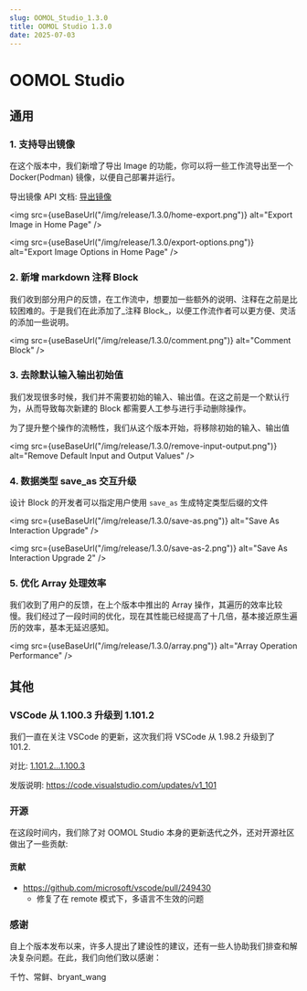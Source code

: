 ```yaml
---
slug: OOMOL_Studio_1.3.0
title: OOMOL Studio 1.3.0
date: 2025-07-03
---
```



# OOMOL Studio

## 通用

### 1. 支持导出镜像

在这个版本中，我们新增了导出 Image 的功能，你可以将一些工作流导出至一个 Docker(Podman) 镜像，以便自己部署并运行。

导出镜像 API 文档: [导出镜像]


<img
  src={useBaseUrl("/img/release/1.3.0/home-export.png")}
  alt="Export Image in Home Page"
/>

<img
  src={useBaseUrl("/img/release/1.3.0/export-options.png")}
  alt="Export Image Options in Home Page"
/>

### 2. 新增 markdown 注释 Block

我们收到部分用户的反馈，在工作流中，想要加一些额外的说明、注释在之前是比较困难的。于是我们在此添加了_注释 Block_，以便工作流作者可以更方便、灵活的添加一些说明。

<img
  src={useBaseUrl("/img/release/1.3.0/comment.png")}
  alt="Comment Block"
/>

### 3. 去除默认输入输出初始值

我们发现很多时候，我们并不需要初始的输入、输出值。在这之前是一个默认行为，从而导致每次新建的 Block 都需要人工参与进行手动删除操作。

为了提升整个操作的流畅性，我们从这个版本开始，将移除初始的输入、输出值

<img
  src={useBaseUrl("/img/release/1.3.0/remove-input-output.png")}
  alt="Remove Default Input and Output Values"
/>

### 4. 数据类型 save_as 交互升级

设计 Block 的开发者可以指定用户使用 `save_as` 生成特定类型后缀的文件

<img
  src={useBaseUrl("/img/release/1.3.0/save-as.png")}
  alt="Save As Interaction Upgrade"
/>

<img
  src={useBaseUrl("/img/release/1.3.0/save-as-2.png")}
  alt="Save As Interaction Upgrade 2"
/>

### 5. 优化 Array 处理效率

我们收到了用户的反馈，在上个版本中推出的 Array 操作，其遍历的效率比较慢。我们经过了一段时间的优化，现在其性能已经提高了十几倍，基本接近原生遍历的效率，基本无延迟感知。

<img
  src={useBaseUrl("/img/release/1.3.0/array.png")}
  alt="Array Operation Performance"
/>

## 其他

### VSCode 从 1.100.3 升级到 1.101.2

我们一直在关注 VSCode 的更新，这次我们将 VSCode 从 1.98.2 升级到了 101.2.

对比: [1.101.2...1.100.3]

发版说明: https://code.visualstudio.com/updates/v1_101

### 开源

在这段时间内，我们除了对 OOMOL Studio 本身的更新迭代之外，还对开源社区做出了一些贡献:

#### 贡献

* https://github.com/microsoft/vscode/pull/249430
  * 修复了在 remote 模式下，多语言不生效的问题


### 感谢

自上个版本发布以来，许多人提出了建设性的建议，还有一些人协助我们排查和解决复杂问题。在此，我们向他们致以感谢：

千竹、常鲜、bryant_wang

[1.101.2...1.100.3]: https://github.com/microsoft/vscode/compare/1.101.2...1.100.3
[导出镜像]: https://oomol.com/zh-CN/docs/advanced-guide/export-image/